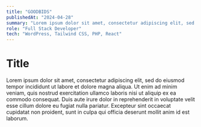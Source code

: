 ```yaml
---
title: "GOODBIDS"
publishedAt: "2024-04-28"
summary: "Lorem ipsum dolor sit amet, consectetur adipiscing elit, sed do eiusmod tempor incididunt"
role: "Full Stack Developer"
tech: "WordPress, Tailwind CSS, PHP, React"
---
```


# Title

Lorem ipsum dolor sit amet, consectetur adipiscing elit, sed do eiusmod tempor incididunt ut labore et dolore magna aliqua. Ut enim ad minim veniam, quis nostrud exercitation ullamco laboris nisi ut aliquip ex ea commodo consequat.
Duis aute irure dolor in reprehenderit in voluptate velit esse cillum dolore eu fugiat nulla pariatur. Excepteur sint occaecat cupidatat non proident, sunt in culpa qui officia deserunt mollit anim id est laborum.

